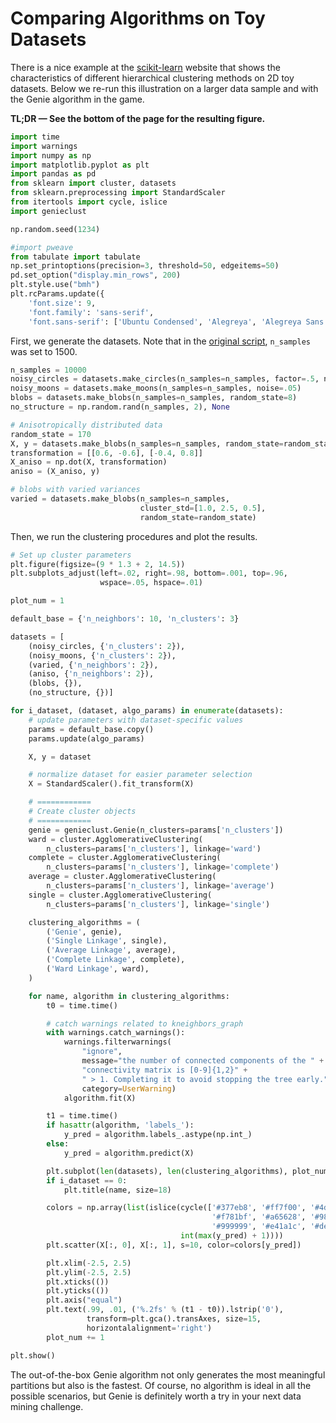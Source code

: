# Comparing Algorithms on Toy Datasets

There is a nice example at the
[scikit-learn](https://scikit-learn.org/stable/auto_examples/cluster/plot_linkage_comparison.html)
website that shows the characteristics of different hierarchical
clustering methods on 2D toy datasets. Below we re-run this illustration
on a larger data sample and with the Genie algorithm in the game.

**TL;DR — See the bottom of the page for the resulting figure.**



```python
import time
import warnings
import numpy as np
import matplotlib.pyplot as plt
import pandas as pd
from sklearn import cluster, datasets
from sklearn.preprocessing import StandardScaler
from itertools import cycle, islice
import genieclust

np.random.seed(1234)
```


```python
#import pweave
from tabulate import tabulate
np.set_printoptions(precision=3, threshold=50, edgeitems=50)
pd.set_option("display.min_rows", 200)
plt.style.use("bmh")
plt.rcParams.update({
    'font.size': 9,
    'font.family': 'sans-serif',
    'font.sans-serif': ['Ubuntu Condensed', 'Alegreya', 'Alegreya Sans']})
```


First, we generate the datasets. Note that in the
[original script](https://scikit-learn.org/stable/auto_examples/cluster/plot_linkage_comparison.html),
`n_samples` was set to 1500.

```python
n_samples = 10000
noisy_circles = datasets.make_circles(n_samples=n_samples, factor=.5, noise=.05)
noisy_moons = datasets.make_moons(n_samples=n_samples, noise=.05)
blobs = datasets.make_blobs(n_samples=n_samples, random_state=8)
no_structure = np.random.rand(n_samples, 2), None

# Anisotropically distributed data
random_state = 170
X, y = datasets.make_blobs(n_samples=n_samples, random_state=random_state)
transformation = [[0.6, -0.6], [-0.4, 0.8]]
X_aniso = np.dot(X, transformation)
aniso = (X_aniso, y)

# blobs with varied variances
varied = datasets.make_blobs(n_samples=n_samples,
                             cluster_std=[1.0, 2.5, 0.5],
                             random_state=random_state)
```

Then, we run the clustering procedures and plot the results.

```python
# Set up cluster parameters
plt.figure(figsize=(9 * 1.3 + 2, 14.5))
plt.subplots_adjust(left=.02, right=.98, bottom=.001, top=.96,
                    wspace=.05, hspace=.01)

plot_num = 1

default_base = {'n_neighbors': 10, 'n_clusters': 3}

datasets = [
    (noisy_circles, {'n_clusters': 2}),
    (noisy_moons, {'n_clusters': 2}),
    (varied, {'n_neighbors': 2}),
    (aniso, {'n_neighbors': 2}),
    (blobs, {}),
    (no_structure, {})]

for i_dataset, (dataset, algo_params) in enumerate(datasets):
    # update parameters with dataset-specific values
    params = default_base.copy()
    params.update(algo_params)

    X, y = dataset

    # normalize dataset for easier parameter selection
    X = StandardScaler().fit_transform(X)

    # ============
    # Create cluster objects
    # ============
    genie = genieclust.Genie(n_clusters=params['n_clusters'])
    ward = cluster.AgglomerativeClustering(
        n_clusters=params['n_clusters'], linkage='ward')
    complete = cluster.AgglomerativeClustering(
        n_clusters=params['n_clusters'], linkage='complete')
    average = cluster.AgglomerativeClustering(
        n_clusters=params['n_clusters'], linkage='average')
    single = cluster.AgglomerativeClustering(
        n_clusters=params['n_clusters'], linkage='single')

    clustering_algorithms = (
        ('Genie', genie),
        ('Single Linkage', single),
        ('Average Linkage', average),
        ('Complete Linkage', complete),
        ('Ward Linkage', ward),
    )

    for name, algorithm in clustering_algorithms:
        t0 = time.time()

        # catch warnings related to kneighbors_graph
        with warnings.catch_warnings():
            warnings.filterwarnings(
                "ignore",
                message="the number of connected components of the " +
                "connectivity matrix is [0-9]{1,2}" +
                " > 1. Completing it to avoid stopping the tree early.",
                category=UserWarning)
            algorithm.fit(X)

        t1 = time.time()
        if hasattr(algorithm, 'labels_'):
            y_pred = algorithm.labels_.astype(np.int_)
        else:
            y_pred = algorithm.predict(X)

        plt.subplot(len(datasets), len(clustering_algorithms), plot_num)
        if i_dataset == 0:
            plt.title(name, size=18)

        colors = np.array(list(islice(cycle(['#377eb8', '#ff7f00', '#4daf4a',
                                             '#f781bf', '#a65628', '#984ea3',
                                             '#999999', '#e41a1c', '#dede00']),
                                      int(max(y_pred) + 1))))
        plt.scatter(X[:, 0], X[:, 1], s=10, color=colors[y_pred])

        plt.xlim(-2.5, 2.5)
        plt.ylim(-2.5, 2.5)
        plt.xticks(())
        plt.yticks(())
        plt.axis("equal")
        plt.text(.99, .01, ('%.2fs' % (t1 - t0)).lstrip('0'),
                 transform=plt.gca().transAxes, size=15,
                 horizontalalignment='right')
        plot_num += 1

plt.show()
```

The out-of-the-box Genie algorithm not only generates the most
meaningful partitions but also is the fastest.
Of course, no algorithm is ideal in all the possible scenarios,
but Genie is definitely worth a try in your next data mining challenge.
